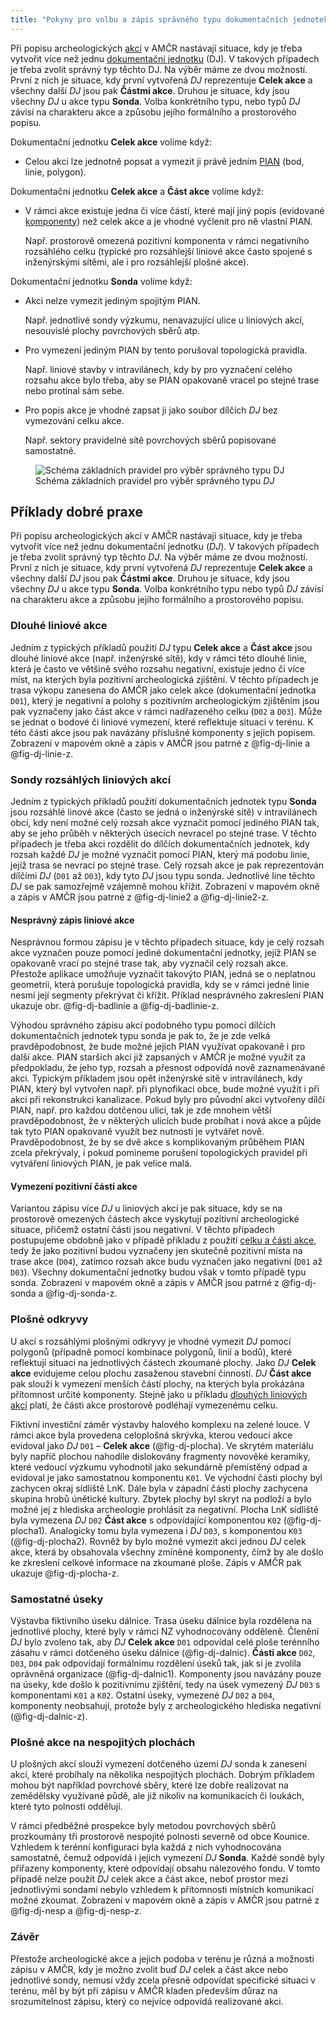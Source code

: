 ```yaml
---
title: "Pokyny pro volbu a zápis správného typu dokumentačních jednotek"
---
```


Při popisu archeologických [akcí](pojmy.qmd#akce) v AMČR nastávají situace, kdy je třeba vytvořit více než jednu [dokumentační jednotku](pojmy.qmd#dokumentační-jednotky) (DJ).
V takových případech je třeba zvolit správný typ těchto DJ.
Na výběr máme ze dvou možností.
První z nich je situace, kdy první vytvořená *DJ* reprezentuje **Celek akce** a všechny další *DJ* jsou pak **Částmi akce**.
Druhou je situace, kdy jsou všechny *DJ* u akce typu **Sonda**.
Volba konkrétního typu, nebo typů *DJ* závisí na charakteru akce a způsobu jejího formálního a prostorového popisu.

Dokumentační jednotku **Celek akce** volíme když:

- Celou akci lze jednotně popsat a vymezit ji právě jedním [PIAN](pojmy.qmd#pian) (bod, linie, polygon).

Dokumentační jednotku **Celek akce** a **Část akce** volíme když:

- V rámci akce existuje jedna či více částí, které mají jiný popis (evidované [komponenty](pojmy.qmd#komponenty)) než celek akce a je vhodné vyčlenit pro ně vlastní PIAN.

    Např. prostorově omezená pozitivní komponenta v rámci negativního rozsáhlého celku (typické pro rozsáhlejší liniové akce často spojené s inženýrskými sítěmi, ale i pro rozsáhlejší plošné akce).

Dokumentační jednotku **Sonda** volíme když:

- Akci nelze vymezit jediným spojitým PIAN.

    Např. jednotlivé sondy výzkumu, nenavazující ulice u liniových akcí, nesouvislé plochy povrchových sběrů atp.

- Pro vymezení jediným PIAN by tento porušoval topologická pravidla.

    Např. liniové stavby v intravilánech, kdy by pro vyznačení celého rozsahu akce bylo třeba, aby se PIAN opakovaně vracel po stejné trase nebo protínal sám sebe.

- Pro popis akce je vhodné zapsat ji jako soubor dílčích *DJ* bez vymezování celku akce.

    Např. sektory pravidelné sítě povrchových sběrů popisované samostatně.

![Schéma základních pravidel pro výběr správného typu *DJ*](figs/dj-schema.png){#fig-dj-schema}

<!-- ![Vizualizace typických příkladů použití jednotlivých typů DJ](){#fig-dj-typy} -->

## Příklady dobré praxe

Při popisu archeologických akcí v AMČR nastávají situace, kdy je třeba vytvořit více než jednu dokumentační jednotku (*DJ*).
V takových případech je třeba zvolit správný typ těchto *DJ*.
Na výběr máme ze dvou možností.
První z nich je situace, kdy první vytvořená *DJ* reprezentuje **Celek akce** a všechny další *DJ* jsou pak **Částmi akce**.
Druhou je situace, kdy jsou všechny *DJ* u akce typu **Sonda**.
Volba konkrétního typu nebo typů *DJ* závisí na charakteru akce a způsobu jejího formálního a prostorového popisu.

### Dlouhé liniové akce

Jedním z typických příkladů použití *DJ* typu **Celek akce** a **Část akce** jsou dlouhé liniové akce (např. inženýrské sítě), kdy v rámci této dlouhé linie, která je často ve většině svého rozsahu negativní, existuje jedno či více míst, na kterých byla pozitivní archeologická zjištění.
V těchto případech je trasa výkopu zanesena do AMČR jako celek akce (dokumentační jednotka `D01`), který je negativní a polohy s pozitivním archeologickým zjištěním jsou pak vyznačeny jako část akce v rámci nadřazeného celku (`D02` a `D03`).
Může se jednat o bodové či liniové vymezení, které reflektuje situaci v terénu.
K této části akce jsou pak navázány příslušné komponenty s jejich popisem.
Zobrazení v mapovém okně a zápis v AMČR jsou patrné z @fig-dj-linie a @fig-dj-linie-z.

<!-- ![Celek a Část akce -- zakreslení PIAN v mapovém okně](){#fig-dj-linie} -->

<!-- ![Celek a Část akce -- zápis DJ](){#fig-dj-linie-z} -->

### Sondy rozsáhlých liniových akcí

Jedním z typických příkladů použití dokumentačních jednotek typu **Sonda** jsou rozsáhlé linové akce (často se jedná o inženýrské sítě) v intravilánech obcí, kdy není možné celý rozsah akce vyznačit pomocí jediného PIAN tak, aby se jeho průběh v některých úsecích nevracel po stejné trase.
V těchto případech je třeba akci rozdělit do dílčích dokumentačních jednotek, kdy rozsah každé *DJ* je možné vyznačit pomocí PIAN, který má podobu linie, jejíž trasa se nevrací po stejné trase.
Celý rozsah akce je pak reprezentován dílčími *DJ* (`D01` až `D03`), kdy tyto *DJ* jsou typu sonda.
Jednotlivé line těchto *DJ* se pak samozřejmě vzájemně mohou křížit.
Zobrazení v mapovém okně a zápis v AMČR jsou patrné z @fig-dj-linie2 a @fig-dj-linie2-z.

<!-- ![Sondy -- zakreslení správného vymezení PIAN](){#fig-dj-linie2} -->

<!-- ![Sondy -- zápis DJ](){#fig-dj-linie2-z} -->

#### Nesprávný zápis liniové akce

Nesprávnou formou zápisu je v těchto případech situace, kdy je celý rozsah akce vyznačen pouze pomocí jediné dokumentační jednotky, jejíž PIAN se opakovaně vrací po stejné trase tak, aby vyznačil celý rozsah akce.
Přestože aplikace umožňuje vyznačit takovýto PIAN, jedná se o neplatnou geometrii, která porušuje topologická pravidla, kdy se v rámci jedné linie nesmí její segmenty překrývat či křížit.
Příklad nesprávného zakreslení PIAN ukazuje obr. @fig-dj-badlinie a @fig-dj-badlinie-z.

Výhodou správného zápisu akcí podobného typu pomocí dílčích dokumentačních jednotek typu sonda je pak to, že je zde velká pravděpodobnost, že bude možné jejich PIAN využívat opakovaně i pro další akce.
PIAN starších akcí již zapsaných v AMČR je možné využít za předpokladu, že jeho typ, rozsah a přesnost odpovídá nově zaznamenávané akci.
Typickým příkladem jsou opět inženýrské sítě v intravilánech, kdy PIAN, který byl vytvořen např. při plynofikaci obce, bude možné využít i při akci při rekonstrukci kanalizace.
Pokud byly pro původní akci vytvořeny dílčí PIAN, např. pro každou dotčenou ulici, tak je zde mnohem větší pravděpodobnost, že v některých ulicích bude probíhat i nová akce a půjde tak tyto PIAN opakovaně využít bez nutnosti je vytvářet nově.
Pravděpodobnost, že by se dvě akce s komplikovaným průběhem PIAN zcela překrývaly, i pokud pomineme porušení topologických pravidel při vytváření liniových PIAN, je pak velice malá.

<!-- ![Chybné vymezení liniového PIAN](){#fig-dj-badlinie} -->

<!-- ![Chybné vytyčení liniového PIAN -- zápis DJ](){#fig-dj-badlinie-z} -->

#### Vymezení pozitivní části akce

Variantou zápisu více *DJ* u liniových akcí je pak situace, kdy se na prostorově omezených částech akce vyskytují pozitivní archeologické situace, přičemž ostatní části jsou negativní.
V těchto případech postupujeme obdobně jako v případě příkladu z použití [celku a části akce](dj.qmd#dlouhé-liniové-akce), tedy že jako pozitivní budou vyznačeny jen skutečně pozitivní místa na trase akce (`D04`), zatímco rozsah akce budu vyznačen jako negativní (`D01` až `D03`).
Všechny dokumentační jednotky budou však v tomto případě typu sonda.
Zobrazení v mapovém okně a zápis v AMČR jsou patrné z @fig-dj-sonda a @fig-dj-sonda-z.

<!-- ![Sondy -- zápis liniových PIAN s vymezením pozitivní části akce](){#fig-dj-sonda} -->

<!-- ![Sondy -- zápis liniových PIAN s vymezením pozitivní části akce -- zápis DJ](){#fig-dj-sonda-z} -->

### Plošné odkryvy

U akcí s rozsáhlými plošnými odkryvy je vhodné vymezit *DJ* pomocí polygonů (případně pomocí kombinace polygonů, linií a bodů), které reflektují situaci na jednotlivých částech zkoumané plochy.
Jako *DJ* **Celek akce** evidujeme celou plochu zasaženou stavební činností.
*DJ* **Část akce** pak slouží k vymezení menších částí plochy, na kterých byla prokázána přítomnost určité komponenty.
Stejně jako u příkladu [dlouhých liniových akcí](dj.qmd#dlouhé-liniové-akce) platí, že části akce prostorově podléhají vymezenému celku.

Fiktivní investiční záměr výstavby halového komplexu na zelené louce.
V rámci akce byla provedena celoplošná skrývka, kterou vedoucí akce evidoval jako *DJ* `D01` -- **Celek akce** (@fig-dj-plocha).
Ve skrytém materiálu byly napříč plochou nahodile dislokovány fragmenty novověké keramiky, které vedoucí výzkumu vyhodnotil jako sekundárně přemístěný odpad a evidoval je jako samostatnou komponentu `K01`.
Ve východní části plochy byl zachycen okraj sídliště LnK.
Dále byla v západní části plochy zachycena skupina hrobů únětické kultury.
Zbytek plochy byl skryt na podloží a bylo možné jej z hlediska archeologie prohlásit za negativní.
Plocha LnK sídliště byla vymezena *DJ* `D02` **Část akce** s odpovídající komponentou `K02` (@fig-dj-plocha1).
Analogicky tomu byla vymezena i *DJ* `D03`, s komponentou `K03` (@fig-dj-plocha2).
Rovněž by bylo možné vymezit akci jednou *DJ* celek akce, která by obsahovala všechny zmíněné komponenty, čímž by ale došlo ke zkreslení celkové informace na zkoumané ploše.
Zápis v AMČR pak ukazuje @fig-dj-plocha-z.

<!-- ![Celek a Část akce -- zakreslení plošného vymezení PIAN](){#fig-dj-plocha} -->

<!-- ![Celek a Část akce -- zakreslení plošného vymezení PIAN](){#fig-dj-plocha1} -->

<!-- ![Celek a Část akce -- zakreslení plošného vymezení PIAN](){#fig-dj-plocha2} -->

<!-- ![Celek a Část akce -- zápis DJ](){#fig-dj-plocha-z} -->

### Samostatné úseky

Výstavba fiktivního úseku dálnice.
Trasa úseku dálnice byla rozdělena na jednotlivé plochy, které byly v rámci NZ vyhodnocovány odděleně.
Členění *DJ* bylo zvoleno tak, aby *DJ* **Celek akce** `D01` odpovídal celé ploše terénního zásahu v rámci dotčeného úseku dálnice (@fig-dj-dalnic).
**Části akce** `D02`, `D03`, `D04` pak odpovídají formálnímu rozdělení úseků tak, jak si je zvolila oprávněná organizace (@fig-dj-dalnic1).
Komponenty jsou navázány pouze na úseky, kde došlo k pozitivnímu zjištění, tedy na úsek vymezený *DJ* `D03` s komponentami `K01` a `K02`.
Ostatní úseky, vymezené *DJ* `D02` a `D04`, komponenty neobsahují, protože byly z archeologického hlediska negativní (@fig-dj-dalnic-z).

<!-- ![Celek a Část akce -- zakreslení plošného vymezení PIAN](){#fig-dj-dalnic} -->

<!-- ![Celek a Část akce -- zakreslení plošného vymezení PIAN](){#fig-dj-dalnic1} -->

<!-- ![Celek a Část akce -- zápis DJ](){#fig-dj-dalnic-z} -->

### Plošné akce na nespojitých plochách

U plošných akcí slouží vymezení dotčeného území *DJ* sonda k zanesení akcí, které probíhaly na několika nespojitých plochách.
Dobrým příkladem mohou být například povrchové sběry, které lze dobře realizovat na zemědělsky využívané půdě, ale již nikoliv na komunikacích či loukách, které tyto
polnosti oddělují.

V rámci předběžné prospekce byly metodou povrchových sběrů prozkoumány tři prostorově nespojité polnosti severně od obce Kounice.
Vzhledem k terénní konfiguraci byla každá z nich vyhodnocována samostatně, čemuž odpovídá i jejich vymezení *DJ* **Sonda**.
Každé sondě byly přiřazeny komponenty, které odpovídají obsahu nálezového fondu.
V tomto případě nelze použít *DJ* celek akce a část akce, neboť prostor mezi jednotlivými sondami nebylo vzhledem k přítomnosti místních komunikací možné zkoumat.
Zobrazení v mapovém okně a zápis v AMČR jsou patrné z @fig-dj-nesp a @fig-dj-nesp-z.

<!-- ![Sondy -- plošné vymezení PIAN](){#fig-dj-nesp} -->

<!-- ![Sondy -- plošné vymezení PIAN – zápis DJ](){#fig-dj-nesp-z} -->

### Závěr

Přestože archeologické akce a jejich podoba v terénu je různá a možnosti zápisu v AMČR, kdy je možno zvolit buď *DJ* celek a část akce nebo jednotlivé sondy, nemusí vždy zcela přesně odpovídat specifické situaci v terénu, měl by být při zápisu v AMČR kladen především důraz na srozumitelnost zápisu, který co nejvíce odpovídá realizované akci.
